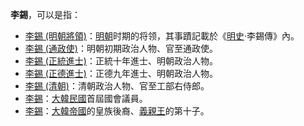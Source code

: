 '''李錫'''，可以是指：
* [[李錫_(明朝將領)|李錫 (明朝將領)]]：[[明朝|明朝]]时期的将领，其事蹟記載於《[[明史|明史]]·李錫傳》內。
* [[李錫_(通政使)|李錫 (通政使)]]：明朝初期政治人物、官至通政使。
* [[李錫_(正統進士)|李錫 (正統進士)]]：正統十年進士、明朝政治人物。
* [[李錫_(正德進士)|李錫 (正德進士)]]：正德九年進士、明朝政治人物。
* [[李錫_(清朝)|李錫 (清朝)]]：清朝政治人物、官至工部右侍郎。
* [[李錫_(議員)|李錫]]：[[大韓民國|大韓民國]]首屆國會議員。
* [[李錫_(韓國皇族)|李錫]]：[[大韓帝國|大韓帝國]]的皇族後裔、[[義親王|義親王]]的第十子。

{{disambig|Cat=二字李姓人名消歧義|xi}}